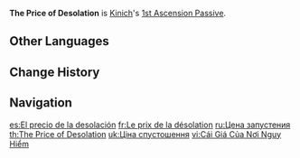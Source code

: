 {{Talent Infobox
|image         = Talent The Price of Desolation.png
|character     = Kinich
|type          = 1st Ascension Passive
|info          = When Kinich is in [[Nightsoul's Blessing]] state, opponents hit by his Elemental Skill will enter the Desolation state, and when affected by [[Burning]] or [[Burgeon]] reaction DMG, they will restore 7 Nightsoul points to him. Nightsoul points can be gained this way once every 0.8s. The Desolation state will persist until this instance of Kinich's Nightsoul's Blessing state ends.
|scale_att1    = 
|scale_att2    = 
|utility1      = Nightsoul Point
|utility2      = 
}}
'''The Price of Desolation''' is [[Kinich]]'s [[1st Ascension Passive]].
<!--
==Gameplay Notes==
-->
==Other Languages==
{{Other Languages
|en       = The Price of Desolation
|zhs      = 噩地的代价
|zhs_rm   = Èdì de Dàijià
|zht      = 噩地的代價
|zht_rm   = Èdì de Dàijià
|zh_tl    = 
|ja       = 厄地の代償
|ja_rm    = Yakuchi no Daishou{{Assumed}}
|ja_tl    = 
|ko       = 험지에 발을 들인 대가
|ko_rm    = 
|ko_tl    = 
|es       = El precio de la desolación
|es_tl    = The Price of Desolation
|fr       = Le prix de la désolation
|fr_tl    = The Price of Desolation
|ru       = Цена запустения
|ru_tl    = The Price of Desolation
|th       = The Price of Desolation
|vi       = Cái Giá Của Nơi Nguy Hiểm
|vi_tl    = 
|de       = Der Preis der Verwüstung
|de_tl    = The Price of Desolation
|id       = The Price of Desolation
|pt       = Preço da Desolação
|pt_tl    = Price of Desolation
|tr       = Viranlığın Bedeli
|tr_tl    = 
|it       = Il prezzo della desolazione
|it_tl    = The Price of Desolation
}}

==Change History==
{{Change History|5.0}}

==Navigation==
{{Talent Navbox|Kinich}}

[[es:El precio de la desolación]]
[[fr:Le prix de la désolation]]
[[ru:Цена запустения]]
[[th:The Price of Desolation]]
[[uk:Ціна спустошення]]
[[vi:Cái Giá Của Nơi Nguy Hiểm]]